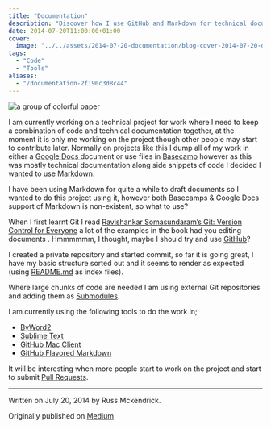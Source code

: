 ```yaml
---
title: "Documentation"
description: "Discover how I use GitHub and Markdown for technical documentation and code management, streamlining collaboration and version control in projects."
date: 2014-07-20T11:00:00+01:00
cover:
  image: "../../assets/2014-07-20-documentation/blog-cover-2014-07-20-documentation.png"
tags:
  - "Code"
  - "Tools"
aliases:
  - "/documentation-2f190c3d8c44"
---
```


<Img src="/assets/2014-07-20-documentation/img/2014-07-20_documentation_0.png" alt="a group of colorful paper" />

I am currently working on a technical project for work where I need to keep a combination of code and technical documentation together, at the moment it is only me working on the project though other people may start to contribute later. Normally on projects like this I dump all of my work in either a [Google Docs ](https://docs.google.com/)document or use files in [Basecamp](http://basecamp.com/) however as this was mostly technical documentation along side snippets of code I decided I wanted to use [Markdown](http://daringfireball.net/projects/markdown/).

I have been using Markdown for quite a while to draft documents so I wanted to do this project using it, however both Basecamps & Google Docs support of Markdown is non-existent, so what to use?

When I first learnt Git I read [Ravishankar Somasundaram’s Git: Version Control for Everyone](http://www.packtpub.com/git-version-control-for-everyone/book) a lot of the examples in the book had you editing documents . Hmmmmmm, I thought, maybe I should try and use [GitHub](https://github.com/)?

I created a private repository and started commit, so far it is going great, I have my basic structure sorted out and it seems to render as expected (using [README.md](https://github.com/russmckendrick/) as index files).

Where large chunks of code are needed I am using external Git repositories and adding them as [Submodules](http://git-scm.com/docs/git-submodule).

I am currently using the following tools to do the work in;

- [ByWord2](http://bywordapp.com/)
- [Sublime Text](http://www.sublimetext.com/)
- [GitHub Mac Client](https://mac.github.com/)
- [GitHub Flavored Markdown](https://help.github.com/articles/github-flavored-markdown)

It will be interesting when more people start to work on the project and start to submit [Pull Requests](https://help.github.com/articles/using-pull-requests).

* * *
Written on July 20, 2014 by Russ Mckendrick.

Originally published on [Medium](https://medium.com/@russmckendrick/documentation-2f190c3d8c44)
